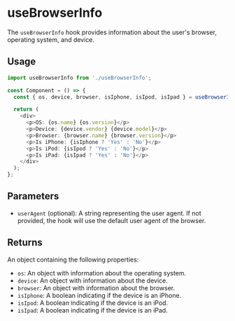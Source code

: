 
<Meta title="Hooks/useBrowserInfo" />

# useBrowserInfo

The `useBrowserInfo` hook provides information about the user's browser, operating system, and device.

## Usage

```typescript
import useBrowserInfo from './useBrowserInfo';

const Component = () => {
  const { os, device, browser, isIphone, isIpod, isIpad } = useBrowserInfo();

  return (
    <div>
      <p>OS: {os.name} {os.version}</p>
      <p>Device: {device.vendor} {device.model}</p>
      <p>Browser: {browser.name} {browser.version}</p>
      <p>Is iPhone: {isIphone ? 'Yes' : 'No'}</p>
      <p>Is iPod: {isIpod ? 'Yes' : 'No'}</p>
      <p>Is iPad: {isIpad ? 'Yes' : 'No'}</p>
    </div>
  );
};
```

## Parameters

- `userAgent` (optional): A string representing the user agent. If not provided, the hook will use the default user agent of the browser.

## Returns

An object containing the following properties:

- `os`: An object with information about the operating system.
- `device`: An object with information about the device.
- `browser`: An object with information about the browser.
- `isIphone`: A boolean indicating if the device is an iPhone.
- `isIpod`: A boolean indicating if the device is an iPod.
- `isIpad`: A boolean indicating if the device is an iPad.
